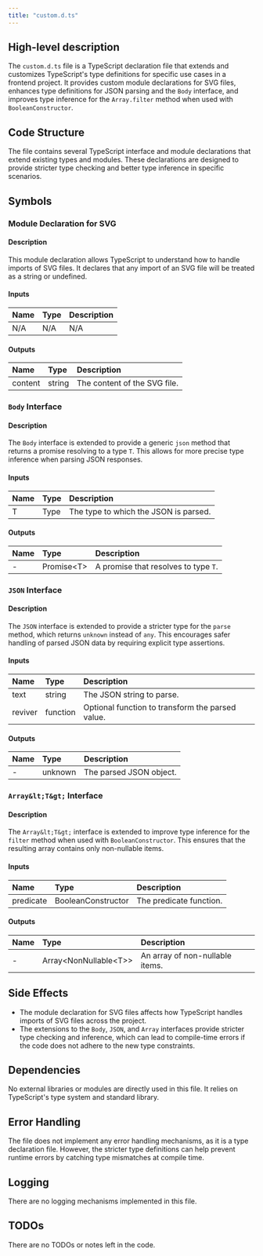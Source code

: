 ```yaml
---
title: "custom.d.ts"
---
```


## High-level description
The `custom.d.ts` file is a TypeScript declaration file that extends and customizes TypeScript's type definitions for specific use cases in a frontend project. It provides custom module declarations for SVG files, enhances type definitions for JSON parsing and the `Body` interface, and improves type inference for the `Array.filter` method when used with `BooleanConstructor`.

## Code Structure
The file contains several TypeScript interface and module declarations that extend existing types and modules. These declarations are designed to provide stricter type checking and better type inference in specific scenarios.

## Symbols

### Module Declaration for SVG
#### Description
This module declaration allows TypeScript to understand how to handle imports of SVG files. It declares that any import of an SVG file will be treated as a string or undefined.

#### Inputs
| Name | Type | Description |
|:-----|:-----|:------------|
| N/A  | N/A  | N/A         |

#### Outputs
| Name    | Type   | Description                  |
|:--------|:-------|:-----------------------------|
| content | string | The content of the SVG file. |

### `Body` Interface
#### Description
The `Body` interface is extended to provide a generic `json` method that returns a promise resolving to a type `T`. This allows for more precise type inference when parsing JSON responses.

#### Inputs
| Name | Type | Description |
|:-----|:-----|:------------|
| T    | Type | The type to which the JSON is parsed. |

#### Outputs
| Name | Type      | Description                        |
|:-----|:----------|:-----------------------------------|
| -    | Promise&lt;T&gt;| A promise that resolves to type `T`.|

### `JSON` Interface
#### Description
The `JSON` interface is extended to provide a stricter type for the `parse` method, which returns `unknown` instead of `any`. This encourages safer handling of parsed JSON data by requiring explicit type assertions.

#### Inputs
| Name    | Type   | Description |
|:--------|:-------|:------------|
| text    | string | The JSON string to parse. |
| reviver | function | Optional function to transform the parsed value. |

#### Outputs
| Name | Type    | Description                  |
|:-----|:--------|:-----------------------------|
| -    | unknown | The parsed JSON object.      |

### `Array&lt;T&gt;` Interface
#### Description
The `Array&lt;T&gt;` interface is extended to improve type inference for the `filter` method when used with `BooleanConstructor`. This ensures that the resulting array contains only non-nullable items.

#### Inputs
| Name       | Type              | Description |
|:-----------|:------------------|:------------|
| predicate  | BooleanConstructor| The predicate function. |

#### Outputs
| Name | Type                | Description                        |
|:-----|:--------------------|:-----------------------------------|
| -    | Array&lt;NonNullable&lt;T&gt;&gt;| An array of non-nullable items.    |

## Side Effects
- The module declaration for SVG files affects how TypeScript handles imports of SVG files across the project.
- The extensions to the `Body`, `JSON`, and `Array` interfaces provide stricter type checking and inference, which can lead to compile-time errors if the code does not adhere to the new type constraints.

## Dependencies
No external libraries or modules are directly used in this file. It relies on TypeScript's type system and standard library.

## Error Handling
The file does not implement any error handling mechanisms, as it is a type declaration file. However, the stricter type definitions can help prevent runtime errors by catching type mismatches at compile time.

## Logging
There are no logging mechanisms implemented in this file.

## TODOs
There are no TODOs or notes left in the code.